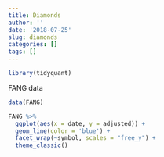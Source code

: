```yaml
---
title: Diamonds
author: ''
date: '2018-07-25'
slug: diamonds
categories: []
tags: []
---
```


```r
library(tidyquant)
```

FANG data

```r

data(FANG)

FANG %>%
  ggplot(aes(x = date, y = adjusted)) +
  geom_line(color = 'blue') +
  facet_wrap(~symbol, scales = "free_y") +
  theme_classic()

```


